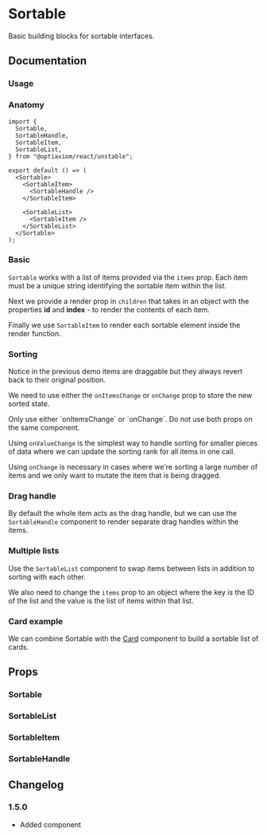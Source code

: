 
# Sortable

Basic building blocks for sortable interfaces.

<Links component="sortable" />

## Documentation

### Usage

<Demo component="sortable/usage" />

### Anatomy

```tsx
import {
  Sortable,
  SortableHandle,
  SortableItem,
  SortableList,
} from "@optiaxiom/react/unstable";

export default () => (
  <Sortable>
    <SortableItem>
      <SortableHandle />
    </SortableItem>

    <SortableList>
      <SortableItem />
    </SortableList>
  </Sortable>
);
```

### Basic

`Sortable` works with a list of items provided via the `items` prop. Each item must be a unique string identifying the sortable item within the list.

Next we provide a render prop in `children` that takes in an object with the properties **id** and **index** - to render the contents of each item.

Finally we use `SortableItem` to render each sortable element inside the render function.

<Demo component="sortable/basic-usage" />

### Sorting

Notice in the previous demo items are draggable but they always revert back to their original position.

We need to use either the `onItemsChange` or `onChange` prop to store the new sorted state.

<Alert intent="warning" mt="16">
  Only use either `onItemsChange` or `onChange`. Do not use both props on the
  same component.
</Alert>

Using `onValueChange` is the simplest way to handle sorting for smaller pieces of data where we can update the sorting rank for all items in one call.

<Demo component="sortable/controlled-usage" />

Using `onChange` is necessary in cases where we're sorting a large number of items and we only want to mutate the item that is being dragged.

<Demo component="sortable/controlled-onchange-usage" />

### Drag handle

By default the whole item acts as the drag handle, but we can use the `SortableHandle` component to render separate drag handles within the items.

<Demo component="sortable/handle-usage" />

### Multiple lists

Use the `SortableList` component to swap items between lists in addition to sorting with each other.

We also need to change the `items` prop to an object where the key is the ID of the list and the value is the list of items within that list.

<Demo component="sortable/list-usage" />

### Card example

We can combine Sortable with the [Card](../card/) component to build a sortable list of cards.

<Demo component="sortable/card-usage" />

## Props

### Sortable

<PropsTable component="Sortable" />

### SortableList

<PropsTable component="SortableList" />

### SortableItem

<PropsTable component="SortableItem" />

### SortableHandle

<PropsTable component="SortableHandle" />

## Changelog

### 1.5.0

- Added component
